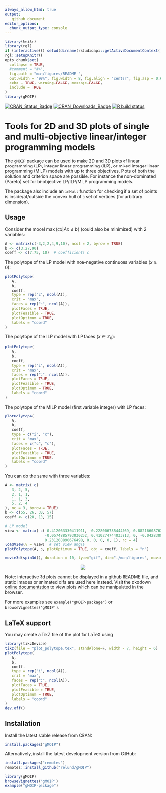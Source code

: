 ```yaml
---
always_allow_html: true
output: 
   github_document
editor_options: 
  chunk_output_type: console
---
```


<!-- README.md is generated from README.Rmd. Please edit that file -->

```r
library(knitr)
library(rgl)
if (interactive()) setwd(dirname(rstudioapi::getActiveDocumentContext()$path))
rgl::setupKnitr()
opts_chunk$set(
  collapse = TRUE,
  #comment = "#>",
  fig.path = "man/figures/README-",
  out.width = "99%", fig.width = 8, fig.align = "center", fig.asp = 0.62,
  echo = TRUE, warning=FALSE, message=FALSE, 
  include = TRUE
)
library(gMOIP)
```

<!-- badges: start -->
[![CRAN_Status_Badge](http://www.r-pkg.org/badges/version/gMOIP)](https://CRAN.R-project.org/package=gMOIP)
[![CRAN_Downloads_Badge](http://cranlogs.r-pkg.org/badges/grand-total/gMOIP?color=brightgreen)](http://cranlogs.r-pkg.org/downloads/total/last-month/gMOIP)
[![R build status](https://github.com/relund/gMOIP/workflows/R-CMD-check/badge.svg)](https://github.com/relund/gMOIP/actions)
<!-- badges: end -->

# Tools for 2D and 3D plots of single and multi-objective linear/integer programming models

The `gMOIP` package can be used to make 2D and 3D plots of linear programming (LP), 
integer linear programming (ILP), or mixed integer linear programming (MILP) models 
with up to three objectives. Plots of both the solution and criterion space are possible.
For instance the non-dominated (Pareto) set for bi-objective LP/ILP/MILP programming models.

The package also include an `inHull` function for checking if a set of points is inside/at/outside the 
convex hull of a set of vertices (for arbitrary dimension).


## Usage

Consider the model $\max\{cx | Ax \leq b\}$ (could also be minimized) with 2 variables: 

```r
A <- matrix(c(-3,2,2,4,9,10), ncol = 2, byrow = TRUE)
b <- c(3,27,90)
coeff <- c(7.75, 10)  # coefficients c
```

The polytope of the LP model with non-negative continuous variables ($x \geq 0$):

```r
plotPolytope(
   A,
   b,
   coeff,
   type = rep("c", ncol(A)),
   crit = "max",
   faces = rep("c", ncol(A)),
   plotFaces = TRUE,
   plotFeasible = TRUE,
   plotOptimum = TRUE,
   labels = "coord"
)
```

The polytope of the ILP model with LP faces ($x\in \mathbb{Z}_0$):

```r
plotPolytope(
   A,
   b,
   coeff,
   type = rep("i", ncol(A)),
   crit = "max",
   faces = rep("c", ncol(A)),
   plotFaces = TRUE,
   plotFeasible = TRUE,
   plotOptimum = TRUE,
   labels = "coord"
)
```

The polytope of the MILP model (first variable integer) with LP faces:

```r
plotPolytope(
   A,
   b,
   coeff,
   type = c("i", "c"),
   crit = "max",
   faces = c("c", "c"),
   plotFaces = TRUE,
   plotFeasible = TRUE,
   plotOptimum = TRUE,
   labels = "coord"
)
```

You can do the same with three variables:

```r
A <- matrix( c(
   3, 2, 5,
   2, 1, 1,
   1, 1, 3,
   5, 2, 4
), nc = 3, byrow = TRUE)
b <- c(55, 26, 30, 57)
coeff <- c(20, 10, 15)
```

```r
# LP model
view <- matrix( c(-0.412063330411911, -0.228006735444069, 0.882166087627411, 0, 0.910147845745087,
                  -0.0574885793030262, 0.410274744033813, 0, -0.042830865830183, 0.97196090221405,
                  0.231208890676498, 0, 0, 0, 0, 1), nc = 4)   
loadView(v = view)  # set view angle
plotPolytope(A, b, plotOptimum = TRUE, obj = coeff, labels = "n")
```

```r
movie3d(spin3d(), duration = 10, type="gif", dir="./man/figures", movie = "README-3d", convert = NULL)
```

<center>
![](man/figures/README-3d.gif)
</center>

Note: interactive 3d plots cannot be displayed in a github README file, and static images or animated gifs are used here instead.
Visit the [pkgdown online documentation](https://relund.github.io/gMOIP/) to view plots which can be manipulated in the browser.

For more examples see `example("gMOIP-package")` or `browseVignettes('gMOIP')`. 

## LaTeX support

You may create a TikZ file of the plot for LaTeX using

```r
library(tikzDevice)
tikz(file = "plot_polytope.tex", standAlone=F, width = 7, height = 6)
plotPolytope(
   A,
   b,
   coeff,
   type = rep("i", ncol(A)),
   crit = "max",
   faces = rep("c", ncol(A)),
   plotFaces = TRUE,
   plotFeasible = TRUE,
   plotOptimum = TRUE,
   labels = "coord"
)
dev.off()
```

## Installation

Install the latest stable release from CRAN:

```r
install.packages("gMOIP")
```

Alternatively, install the latest development version from GitHub:

```r
install.packages("remotes")
remotes::install_github("relund/gMOIP")

library(gMOIP)
browseVignettes('gMOIP')
example("gMOIP-package")
```

